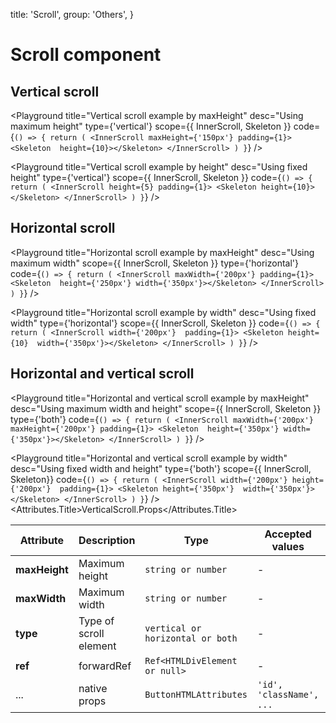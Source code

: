 
  title: 'Scroll',
  group: 'Others',
}

# Scroll component

## Vertical scroll

<Playground
  title="Vertical scroll example by maxHeight"
  desc="Using maximum height"
  type={'vertical'}
  scope={{ InnerScroll, Skeleton }}
  code={`
() => {
  return (
    <InnerScroll maxHeight={'150px'} padding={1}>
     <Skeleton  height={10}></Skeleton>
    </InnerScroll>
  )
}
`}
/>

<Playground
  title="Vertical scroll example by height"
  desc="Using fixed height"
  type={'vertical'}
  scope={{ InnerScroll, Skeleton }}
  code={`
() => {
  return (
    <InnerScroll height={5} padding={1}>
      <Skeleton height={10}></Skeleton>
    </InnerScroll>
  )
}
`}
/>

## Horizontal scroll

<Playground
  title="Horizontal scroll example by maxHeight"
  desc="Using maximum width"
  scope={{ InnerScroll, Skeleton }}
  type={'horizontal'}
  code={`
() => {
  return (
    <InnerScroll maxWidth={'200px'} padding={1}>
     <Skeleton  height={'250px'} width={'350px'}></Skeleton>
    </InnerScroll>
  )
}
`}
/>

<Playground
  title="Horizontal scroll example by width"
  desc="Using fixed width"
  type={'horizontal'}
  scope={{ InnerScroll, Skeleton }}
  code={`
() => {
  return (
    <InnerScroll width={'200px'}  padding={1}>
      <Skeleton height={10}  width={'350px'}></Skeleton>
    </InnerScroll>
  )
}
`}
/>

## Horizontal and vertical scroll

<Playground
  title="Horizontal and vertical scroll example by maxHeight"
  desc="Using maximum width and height"
  scope={{ InnerScroll, Skeleton }}
  type={'both'}
  code={`
() => {
  return (
    <InnerScroll maxWidth={'200px'} maxHeight={'200px'} padding={1}>
     <Skeleton  height={'350px'} width={'350px'}></Skeleton>
    </InnerScroll>
  )
}
`}
/>

<Playground
  title="Horizontal and vertical scroll example by width"
  desc="Using fixed width and height"
  type={'both'}
  scope={{ InnerScroll, Skeleton}}
  code={`
() => {
  return (
    <InnerScroll width={'200px'} height={'200px'}  padding={1}>
      <Skeleton height={'350px'}  width={'350px'}></Skeleton>
    </InnerScroll>
  )
}
`}
/>
<Attributes edit="/pages/components/scroll.mdx">
<Attributes.Title>VerticalScroll.Props</Attributes.Title>

| Attribute     | Description            | Type                             | Accepted values          | Default |
| ------------- | ---------------------- | -------------------------------- | ------------------------ | ------- |
| **maxHeight** | Maximum height         | `string or number`               | -                        | -       |
| **maxWidth**  | Maximum width          | `string or number`               | -                        | -       |
| **type**      | Type of scroll element | `vertical or horizontal or both` | -                        | `both`  |
| **ref**       | forwardRef             | `Ref<HTMLDivElement or null>`    | -                        | -       |
| ...           | native props           | `ButtonHTMLAttributes`           | `'id', 'className', ...` | -       |

</Attributes>
